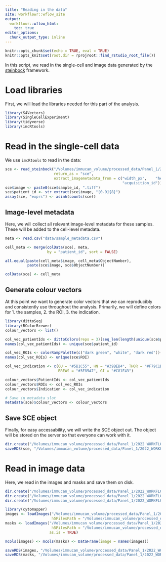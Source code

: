 ```yaml
---
title: "Reading in the data"
site: workflowr::wflow_site
output:
  workflowr::wflow_html:
    toc: true
editor_options:
  chunk_output_type: inline
---
```


```r
knitr::opts_chunk$set(echo = TRUE, eval = TRUE)
knitr::opts_knit$set(root.dir = rprojroot::find_rstudio_root_file())
```

In this script, we read in the single-cell and image data generated by the 
[steinbock](https://github.com/BodenmillerGroup/steinbock) framework. 

# Load libraries

First, we will load the libraries needed for this part of the analysis.

```r
library(S4Vectors)
library(SingleCellExperiment)
library(tidyverse)
library(imcRtools)
```

# Read in the single-cell data

We use `imcRtools` to read in the data:

```r
sce <- read_steinbock("/Volumes/immucan_volume/processed_data/Panel_1/2022_WORKFLOW/IMC/", 
                      return_as = "sce", 
                      extract_imagemetadata_from = c("width_px",	"height_px",	
                                                     "acquisition_id"))
sce$image <- paste0(sce$sample_id, ".tiff")
sce$patient_id <- str_extract(sce$image, "[0-9]{8}")
assay(sce, "exprs") <- asinh(counts(sce))
```

## Image-level metadata

Here, we will collect all relevant image-level metadata for these samples.
These will be added to the cell-level metadata.

```r
meta <- read.csv("data/sample_metadata.csv")

cell_meta <- merge(colData(sce), meta, 
                   by = "patient_id", sort = FALSE)

all.equal(paste(cell_meta$image, cell_meta$ObjectNumber), 
          paste(sce$image, sce$ObjectNumber))

colData(sce) <- cell_meta
```

## Generate colour vectors

At this point we want to generate color vectors that we can reproducibly and consistently use throughout the analysis.
Primarily, we will define colors for 1. the samples, 2. the ROI, 3. the indication.

```r
library(dittoSeq)
library(RColorBrewer)
colour_vectors <- list()

col_vec_patientIds <- dittoColors(reps = 3)[seq_len(length(unique(sce$patient_id)))]
names(col_vec_patientIds) <- unique(sce$patient_id)

col_vec_ROIs <- colorRampPalette(c("dark green", "white", "dark red"))(length(unique(sce$ROI)))
names(col_vec_ROIs) <- unique(sce$ROI)

col_vec_indication <- c(GU = "#5B1C55", HN = "#39BEB4", THOR = "#F79C1D", 
                        BREAS = "#3F85A7", GI = "#C81F43")

colour_vectors$PatientIds <- col_vec_patientIds
colour_vectors$ROIs <- col_vec_ROIs
colour_vectors$Indication <- col_vec_indication

# Save in metadata slot
metadata(sce)$colour_vectors <- colour_vectors
```

## Save SCE object

Finally, for easy accessability, we will write the SCE object out.
The object will be stored on the server so that everyone can work with it.

```r
dir.create("/Volumes/immucan_volume/processed_data/Panel_1/2022_WORKFLOW/IMC/Rout/")
saveRDS(sce, "/Volumes/immucan_volume/processed_data/Panel_1/2022_WORKFLOW/IMC/Rout/sce.rds")
```

# Read in image data

Here, we read in the images and masks and save them on disk.

```r
dir.create("/Volumes/immucan_volume/processed_data/Panel_1/2022_WORKFLOW/IMC/h5/")
dir.create("/Volumes/immucan_volume/processed_data/Panel_1/2022_WORKFLOW/IMC/h5/images")
dir.create("/Volumes/immucan_volume/processed_data/Panel_1/2022_WORKFLOW/IMC/h5/masks")

library(cytomapper)
images <- loadImages("/Volumes/immucan_volume/processed_data/Panel_1/2022_WORKFLOW/IMC/img/", on_disk = TRUE, 
                     h5FilesPath = "/Volumes/immucan_volume/processed_data/Panel_1/2022_WORKFLOW/IMC/h5/images")
masks <- loadImages("/Volumes/immucan_volume/processed_data/Panel_1/2022_WORKFLOW/IMC/masks/", on_disk = TRUE, 
                     h5FilesPath = "/Volumes/immucan_volume/processed_data/Panel_1/2022_WORKFLOW/IMC/h5/masks",
                    as.is = TRUE)

mcols(images) <- mcols(masks) <- DataFrame(image = names(images))

saveRDS(images, "/Volumes/immucan_volume/processed_data/Panel_1/2022_WORKFLOW/IMC/Rout/images.rds")
saveRDS(masks, "/Volumes/immucan_volume/processed_data/Panel_1/2022_WORKFLOW/IMC/Rout/masks.rds")
```
